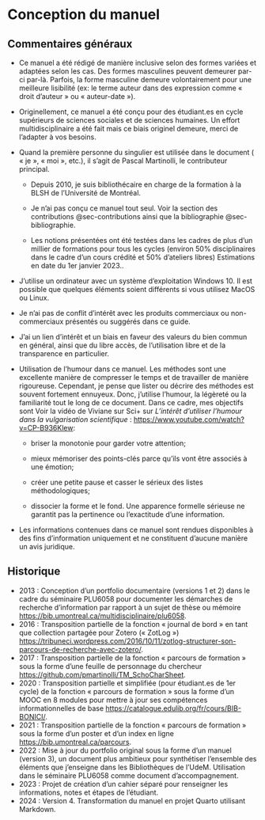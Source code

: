 # Conception du manuel

## Commentaires généraux 

-   Ce manuel a été rédigé de manière inclusive selon des formes variées et adaptées selon les cas. Des formes masculines peuvent demeurer par-ci par-là. Parfois, la forme masculine demeure volontairement pour une meilleure lisibilité (ex: le terme auteur dans des expression comme « droit d'auteur » ou « auteur-date »).

-   Originellement, ce manuel a été conçu pour des étudiant.es en cycle supérieurs de sciences sociales et de sciences humaines. Un effort multidisciplinaire a été fait mais ce biais originel demeure, merci de l'adapter à vos besoins.

-   Quand la première personne du singulier est utilisée dans le document ( « je », « moi », etc.), il s'agit de Pascal Martinolli, le contributeur principal.

    -   Depuis 2010, je suis bibliothécaire en charge de la formation à la BLSH de l'Université de Montréal.

    -   Je n'ai pas conçu ce manuel tout seul. Voir la section des contributions @sec-contributions ainsi que la bibliographie @sec-bibliographie.

    -   Les notions présentées ont été testées dans les cadres de plus d'un millier de formations pour tous les cycles (environ 50% disciplinaires dans le cadre d'un cours crédité et 50% d'ateliers libres) Estimations en date du 1er janvier 2023..

-   J'utilise un ordinateur avec un système d'exploitation Windows 10. Il est possible que quelques éléments soient différents si vous utilisez MacOS ou Linux.

-   Je n'ai pas de conflit d'intérêt avec les produits commerciaux ou non-commerciaux présentés ou suggérés dans ce guide.

-   J'ai un lien d'intérêt et un biais en faveur des valeurs du bien commun en général, ainsi que du libre accès, de l'utilisation libre et de la transparence en particulier.

-   Utilisation de l'humour dans ce manuel. Les méthodes sont une excellente manière de compresser le temps et de travailler de manière rigoureuse. Cependant, je pense que lister ou décrire des méthodes est souvent fortement ennuyeux. Donc, j'utilise l'humour, la légèreté ou la familiarité tout le long de ce document. Dans ce cadre, mes objectifs sont Voir la vidéo de Viviane sur Sci+ sur *L'intérêt d'utiliser l'humour dans la vulgarisation scientifique* : <https://www.youtube.com/watch?v=CP-B936Klew>:

    -   briser la monotonie pour garder votre attention;

    -   mieux mémoriser des points-clés parce qu'ils vont être associés à une émotion;

    -   créer une petite pause et casser le sérieux des listes méthodologiques;

    -   dissocier la forme et le fond. Une apparence formelle sérieuse ne garantit pas la pertinence ou l'exactitude d'une information.

-   Les informations contenues dans ce manuel sont rendues disponibles à des fins d'information uniquement et ne constituent d'aucune manière un avis juridique.

## Historique

-   2013 : Conception d'un portfolio documentaire (versions 1 et 2) dans le cadre du séminaire PLU6058 pour documenter les démarches de recherche d'information par rapport à un sujet de thèse ou mémoire <https://bib.umontreal.ca/multidisciplinaire/plu6058>.
-   2016 : Transposition partielle de la fonction « journal de bord » en tant que collection partagée pour Zotero (« ZotLog ») <https://tribuneci.wordpress.com/2016/10/11/zotlog-structurer-son-parcours-de-recherche-avec-zotero/>.
-   2017 : Transposition partielle de la fonction « parcours de formation » sous la forme d'une feuille de personnage du chercheur <https://github.com/pmartinolli/TM_SchoCharSheet>.
-   2020 : Transposition partielle et simplifiée (pour étudiant.es de 1er cycle) de la fonction « parcours de formation » sous la forme d'un MOOC en 8 modules pour mettre à jour ses compétences informationnelles de base <https://catalogue.edulib.org/fr/cours/BIB-BONICI/>.
-   2021 : Transposition partielle de la fonction « parcours de formation » sous la forme d'un poster et d'un index en ligne <https://bib.umontreal.ca/parcours>.
-   2022 : Mise à jour du portfolio original sous la forme d'un manuel (version 3), un document plus ambitieux pour synthétiser l'ensemble des éléments que j'enseigne dans les Bibliothèques de l'UdeM. Utilisation dans le séminaire PLU6058 comme document d'accompagnement.
-   2023 : Projet de création d'un cahier séparé pour renseigner les informations, notes et étapes de l'étudiant.
-   2024 : Version 4. Transformation du manuel en projet Quarto utilisant Markdown.
